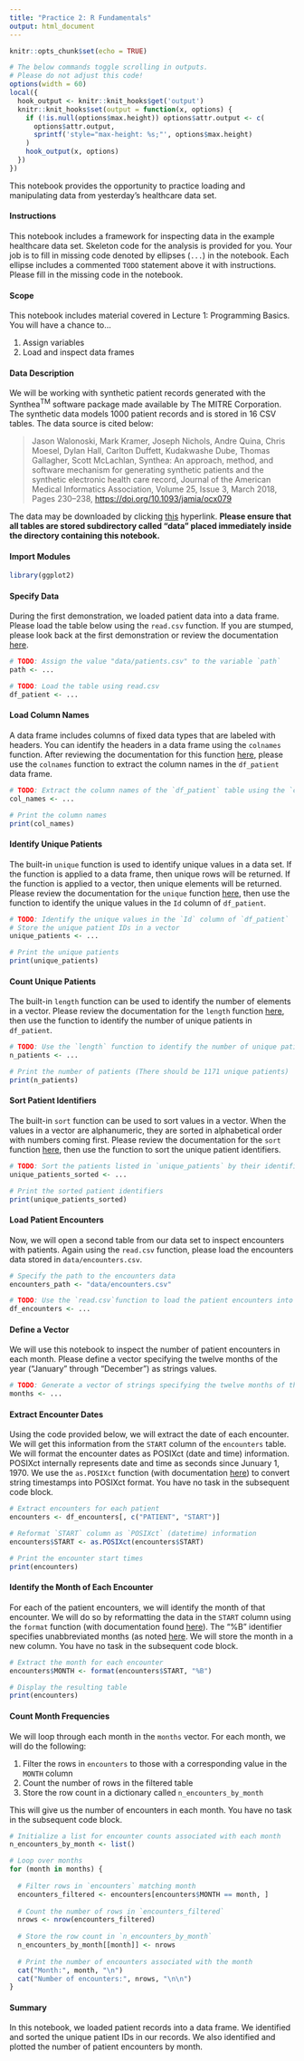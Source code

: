 ```yaml
---
title: "Practice 2: R Fundamentals"
output: html_document
---
```


```r
knitr::opts_chunk$set(echo = TRUE)

# The below commands toggle scrolling in outputs.
# Please do not adjust this code!
options(width = 60)
local({
  hook_output <- knitr::knit_hooks$get('output')
  knitr::knit_hooks$set(output = function(x, options) {
    if (!is.null(options$max.height)) options$attr.output <- c(
      options$attr.output,
      sprintf('style="max-height: %s;"', options$max.height)
    )
    hook_output(x, options)
  })
})
```

This notebook provides the opportunity to practice loading and manipulating data from yesterday's healthcare data set.

#### Instructions

This notebook includes a framework for inspecting data in the example healthcare data set. Skeleton code for the analysis is provided for you. Your job is to fill in missing code denoted by ellipses (`...`) in the notebook. Each ellipse includes a commented `TODO` statement above it with instructions. Please fill in the missing code in the notebook.

#### Scope

This notebook includes material covered in Lecture 1: Programming Basics. You will have a chance to...

1. Assign variables
2. Load and inspect data frames

#### Data Description

We will be working with synthetic patient records generated with the Synthea$^{\text{TM}}$ software package made available by The MITRE Corporation. The synthetic data models 1000 patient records and is stored in 16 CSV tables. The data source is cited below:

>Jason Walonoski, Mark Kramer, Joseph Nichols, Andre Quina, Chris Moesel, Dylan Hall, Carlton Duffett, Kudakwashe Dube, Thomas Gallagher, Scott McLachlan, Synthea: An approach, method, and software mechanism for generating synthetic patients and the synthetic electronic health care record, Journal of the American Medical Informatics Association, Volume 25, Issue 3, March 2018, Pages 230–238, [https://doi.org/10.1093/jamia/ocx079](https://doi.org/10.1093/jamia/ocx079)

The data may be downloaded by clicking [this](https://synthetichealth.github.io/synthea-sample-data/downloads/synthea_sample_data_csv_apr2020.zip) hyperlink. **Please ensure that all tables are stored subdirectory called "data" placed immediately inside the directory containing this notebook.**

#### Import Modules

```r
library(ggplot2)
```

#### Specify Data

During the first demonstration, we loaded patient data into a data frame. Please load the table below using the `read.csv` function. If you are stumped, please look back at the first demonstration or review the documentation [here](https://www.rdocumentation.org/packages/qtl2/versions/0.32/topics/read_csv).

```r
# TODO: Assign the value "data/patients.csv" to the variable `path`
path <- ...

# TODO: Load the table using read.csv
df_patient <- ...
```

#### Load Column Names

A data frame includes columns of fixed data types that are labeled with headers. You can identify the headers in a data frame using the `colnames` function. After reviewing the documentation for this function [here](https://www.rdocumentation.org/packages/base/versions/3.6.2/topics/row%2Bcolnames), please use the `colnames` function to extract the column names in the `df_patient` data frame.

```r
# TODO: Extract the column names of the `df_patient` table using the `colnames` function
col_names <- ...

# Print the column names
print(col_names)
```

#### Identify Unique Patients

The built-in `unique` function is used to identify unique values in a data set. If the function is applied to a data frame, then unique rows will be returned. If the function is applied to a vector, then unique elements will be returned. Please review the documentation for the `unique` function [here](https://www.rdocumentation.org/packages/base/versions/3.6.2/topics/unique), then use the function to identify the unique values in the `Id` column of `df_patient`.

```r
# TODO: Identify the unique values in the `Id` column of `df_patient`
# Store the unique patient IDs in a vector
unique_patients <- ...

# Print the unique patients
print(unique_patients)
```

#### Count Unique Patients

The built-in `length` function can be used to identify the number of elements in a vector. Please review the documentation for the `length` function [here](https://www.rdocumentation.org/packages/base/versions/3.6.2/topics/length), then use the function to identify the number of unique patients in `df_patient`.

```r
# TODO: Use the `length` function to identify the number of unique patients in `df_patient`
n_patients <- ...

# Print the number of patients (There should be 1171 unique patients)
print(n_patients)
```

#### Sort Patient Identifiers

The built-in `sort` function can be used to sort values in a vector. When the values in a vector are alphanumeric, they are sorted in alphabetical order with numbers coming first. Please review the documentation for the `sort` function [here](https://www.rdocumentation.org/packages/base/versions/3.6.2/topics/sort), then use the function to sort the unique patient identifiers.

```r
# TODO: Sort the patients listed in `unique_patients` by their identifiers
unique_patients_sorted <- ...

# Print the sorted patient identifiers
print(unique_patients_sorted)
```

#### Load Patient Encounters

Now, we will open a second table from our data set to inspect encounters with patients. Again using the `read.csv` function, please load the encounters data stored in `data/encounters.csv`.

```r
# Specify the path to the encounters data
encounters_path <- "data/encounters.csv"

# TODO: Use the `read.csv`function to load the patient encounters into a data frame
df_encounters <- ...
```

#### Define a Vector

We will use this notebook to inspect the number of patient encounters in each month. Please define a vector specifying the twelve months of the year ("January" through "December") as strings values.

```r
# TODO: Generate a vector of strings specifying the twelve months of the year
months <- ...
```

#### Extract Encounter Dates

Using the code provided below, we will extract the date of each encounter. We will get this information from the `START` column of the `encounters` table. We will format the encounter dates as POSIXct (date and time) information. POSIXct internally represents date and time as seconds since Junuary 1, 1970. We use the `as.POSIXct` function (with documentation [here](https://www.rdocumentation.org/packages/base/versions/3.6.2/topics/as.POSIX*)) to convert string timestamps into POSIXct format. You have no task in the subsequent code block.

```r
# Extract encounters for each patient
encounters <- df_encounters[, c("PATIENT", "START")]

# Reformat `START` column as `POSIXct` (datetime) information
encounters$START <- as.POSIXct(encounters$START)

# Print the encounter start times
print(encounters)
```

#### Identify the Month of Each Encounter

For each of the patient encounters, we will identify the month of that encounter. We will do so by reformatting the data in the `START` column using the `format` function (with documentation found [here](https://www.rdocumentation.org/packages/base/versions/3.6.2/topics/format)). The "%B" identifier specifies unabbreviated months (as noted [here](https://www.statmethods.net/input/dates.html). We will store the month in a new column. You have no task in the subsequent code block.

```r
# Extract the month for each encounter
encounters$MONTH <- format(encounters$START, "%B")

# Display the resulting table
print(encounters)
```

#### Count Month Frequencies

We will loop through each month in the `months` vector. For each month, we will do the following:

1. Filter the rows in `encounters` to those with a corresponding value in the `MONTH` column
2. Count the number of rows in the filtered table
3. Store the row count in a dictionary called `n_encounters_by_month`

This will give us the number of encounters in each month. You have no task in the subsequent code block.

```r
# Initialize a list for encounter counts associated with each month
n_encounters_by_month <- list()

# Loop over months
for (month in months) {
  
  # Filter rows in `encounters` matching month
  encounters_filtered <- encounters[encounters$MONTH == month, ]
  
  # Count the number of rows in `encounters_filtered`
  nrows <- nrow(encounters_filtered)
  
  # Store the row count in `n_encounters_by_month`
  n_encounters_by_month[[month]] <- nrows
  
  # Print the number of encounters associated with the month
  cat("Month:", month, "\n")
  cat("Number of encounters:", nrows, "\n\n")
}
```

#### Summary

In this notebook, we loaded patient records into a data frame. We identified and sorted the unique patient IDs in our records. We also identified and plotted the number of patient encounters by month.
